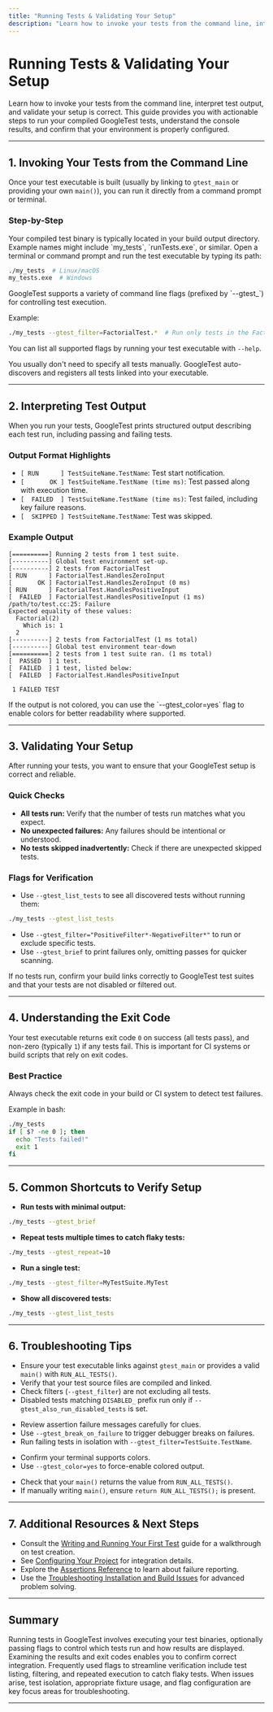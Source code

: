 ```yaml
---
title: "Running Tests & Validating Your Setup"
description: "Learn how to invoke your tests from the command line, interpret test output, and validate your setup is correct. This page includes expected output examples and shortcuts for quick verification."
---
```


# Running Tests & Validating Your Setup

Learn how to invoke your tests from the command line, interpret test output, and validate your setup is correct. This guide provides you with actionable steps to run your compiled GoogleTest tests, understand the console results, and confirm that your environment is properly configured.

---

## 1. Invoking Your Tests from the Command Line

Once your test executable is built (usually by linking to `gtest_main` or providing your own `main()`), you can run it directly from a command prompt or terminal.

### Step-by-Step

<Steps>
<Step title="Locate Your Test Executable">
Your compiled test binary is typically located in your build output directory. Example names might include `my_tests`, `runTests.exe`, or similar.
</Step>
<Step title="Run the Executable">
Open a terminal or command prompt and run the test executable by typing its path:

```bash
./my_tests  # Linux/macOS
my_tests.exe  # Windows
```
</Step>
<Step title="Pass Optional Flags">
GoogleTest supports a variety of command line flags (prefixed by `--gtest_`) for controlling test execution.

Example:

```bash
./my_tests --gtest_filter=FactorialTest.*  # Run only tests in the FactorialTest suite
```

You can list all supported flags by running your test executable with `--help`.
</Step>
</Steps>

<Tip>
You usually don't need to specify all tests manually. GoogleTest auto-discovers and registers all tests linked into your executable.
</Tip>

---

## 2. Interpreting Test Output

When you run your tests, GoogleTest prints structured output describing each test run, including passing and failing tests.

### Output Format Highlights

- `[ RUN      ] TestSuiteName.TestName`: Test start notification.
- `[       OK ] TestSuiteName.TestName (time ms)`: Test passed along with execution time.
- `[  FAILED  ] TestSuiteName.TestName (time ms)`: Test failed, including key failure reasons.
- `[  SKIPPED ] TestSuiteName.TestName`: Test was skipped.

### Example Output

```text
[==========] Running 2 tests from 1 test suite.
[----------] Global test environment set-up.
[----------] 2 tests from FactorialTest
[ RUN      ] FactorialTest.HandlesZeroInput
[       OK ] FactorialTest.HandlesZeroInput (0 ms)
[ RUN      ] FactorialTest.HandlesPositiveInput
[  FAILED  ] FactorialTest.HandlesPositiveInput (1 ms)
/path/to/test.cc:25: Failure
Expected equality of these values:
  Factorial(2)
    Which is: 1
  2
[----------] 2 tests from FactorialTest (1 ms total)
[----------] Global test environment tear-down
[==========] 2 tests from 1 test suite ran. (1 ms total)
[  PASSED  ] 1 test.
[  FAILED  ] 1 test, listed below:
[  FAILED  ] FactorialTest.HandlesPositiveInput

 1 FAILED TEST
```

<Tip>
If the output is not colored, you can use the `--gtest_color=yes` flag to enable colors for better readability where supported.
</Tip>

---

## 3. Validating Your Setup

After running your tests, you want to ensure that your GoogleTest setup is correct and reliable.

### Quick Checks

- **All tests run:** Verify that the number of tests run matches what you expect.
- **No unexpected failures:** Any failures should be intentional or understood.
- **No tests skipped inadvertently:** Check if there are unexpected skipped tests.

### Flags for Verification

- Use `--gtest_list_tests` to see all discovered tests without running them:

```bash
./my_tests --gtest_list_tests
```

- Use `--gtest_filter="PositiveFilter*-NegativeFilter*"` to run or exclude specific tests.
- Use `--gtest_brief` to print failures only, omitting passes for quicker scanning.

<Tip>
If no tests run, confirm your build links correctly to GoogleTest test suites and that your tests are not disabled or filtered out.
</Tip>

---

## 4. Understanding the Exit Code

Your test executable returns exit code `0` on success (all tests pass), and non-zero (typically `1`) if any tests fail. This is important for CI systems or build scripts that rely on exit codes.

### Best Practice

Always check the exit code in your build or CI system to detect test failures.

Example in bash:

```bash
./my_tests
if [ $? -ne 0 ]; then
  echo "Tests failed!"
  exit 1
fi
```

---

## 5. Common Shortcuts to Verify Setup

- **Run tests with minimal output:**

```bash
./my_tests --gtest_brief
```

- **Repeat tests multiple times to catch flaky tests:**

```bash
./my_tests --gtest_repeat=10
```

- **Run a single test:**

```bash
./my_tests --gtest_filter=MyTestSuite.MyTest
```

- **Show all discovered tests:**

```bash
./my_tests --gtest_list_tests
```

---

## 6. Troubleshooting Tips

<AccordionGroup title="Troubleshooting Common Issues">
<Accordion title="No Tests Are Found or Executed">

- Ensure your test executable links against `gtest_main` or provides a valid `main()` with `RUN_ALL_TESTS()`.
- Verify that your test source files are compiled and linked.
- Check filters (`--gtest_filter`) are not excluding all tests.
- Disabled tests matching `DISABLED_` prefix run only if `--gtest_also_run_disabled_tests` is set.

</Accordion>
<Accordion title="Unexpected Test Failures">

- Review assertion failure messages carefully for clues.
- Use `--gtest_break_on_failure` to trigger debugger breaks on failures.
- Run failing tests in isolation with `--gtest_filter=TestSuite.TestName`.

</Accordion>
<Accordion title="Output Lacks Color or Formatting">

- Confirm your terminal supports colors.
- Use `--gtest_color=yes` to force-enable colored output.

</Accordion>
<Accordion title="Exit Code Is Always Zero Even on Failures">

- Check that your `main()` returns the value from `RUN_ALL_TESTS()`.
- If manually writing `main()`, ensure `return RUN_ALL_TESTS();` is present.

</Accordion>
</AccordionGroup>

---

## 7. Additional Resources & Next Steps

- Consult the [Writing and Running Your First Test](../initial-setup-usage/writing-first-test) guide for a walkthrough on test creation.
- See [Configuring Your Project](../initial-setup-usage/project-configuration) for integration details.
- Explore the [Assertions Reference](../../reference/assertions.md) to learn about failure reporting.
- Use the [Troubleshooting Installation and Build Issues](../../getting-started/troubleshooting-faq/common-install-issues) for advanced problem solving.


---

## Summary

Running tests in GoogleTest involves executing your test binaries, optionally passing flags to control which tests run and how results are displayed. Examining the results and exit codes enables you to confirm correct integration. Frequently used flags to streamline verification include test listing, filtering, and repeated execution to catch flaky tests. When issues arise, test isolation, appropriate fixture usage, and flag configuration are key focus areas for troubleshooting.

---